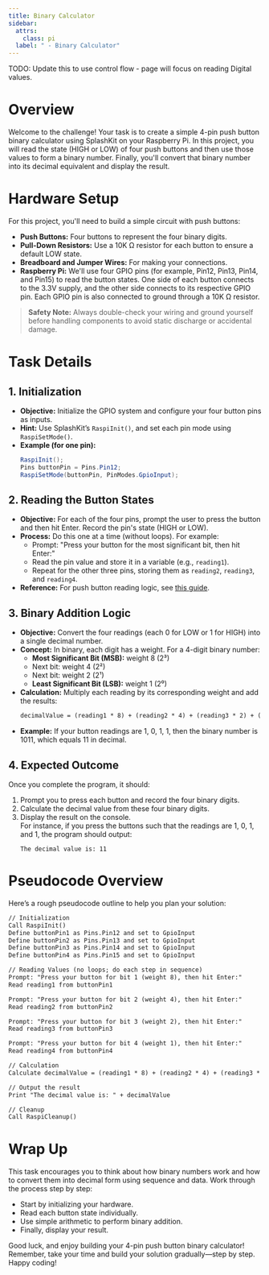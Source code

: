 ```yaml
---
title: Binary Calculator
sidebar:
  attrs:
    class: pi
  label: " - Binary Calculator"
---
```


TODO: Update this to use control flow - page will focus on reading Digital values.


# Overview

Welcome to the challenge! Your task is to create a simple 4-pin push button binary calculator using SplashKit on your Raspberry Pi. In this project, you will read the state (HIGH or LOW) of four push buttons and then use those values to form a binary number. Finally, you'll convert that binary number into its decimal equivalent and display the result.

# Hardware Setup

For this project, you'll need to build a simple circuit with push buttons:

- **Push Buttons:** Four buttons to represent the four binary digits.
- **Pull-Down Resistors:** Use a 10K Ω resistor for each button to ensure a default LOW state.
- **Breadboard and Jumper Wires:** For making your connections.
- **Raspberry Pi:** We'll use four GPIO pins (for example, Pin12, Pin13, Pin14, and Pin15) to read the button states. One side of each button connects to the 3.3V supply, and the other side connects to its respective GPIO pin. Each GPIO pin is also connected to ground through a 10K Ω resistor.

> **Safety Note:** Always double-check your wiring and ground yourself before handling components to avoid static discharge or accidental damage.

# Task Details

## 1. Initialization

- **Objective:** Initialize the GPIO system and configure your four button pins as inputs.
- **Hint:** Use SplashKit’s `RaspiInit()`, and set each pin mode using `RaspiSetMode()`.  
- **Example (for one pin):**
  ```csharp
  RaspiInit();
  Pins buttonPin = Pins.Pin12;
  RaspiSetMode(buttonPin, PinModes.GpioInput);
  ```

## 2. Reading the Button States

- **Objective:** For each of the four pins, prompt the user to press the button and then hit Enter. Record the pin's state (HIGH or LOW).
- **Process:** Do this one at a time (without loops). For example:
  - Prompt: "Press your button for the most significant bit, then hit Enter:"
  - Read the pin value and store it in a variable (e.g., `reading1`).
  - Repeat for the other three pins, storing them as `reading2`, `reading3`, and `reading4`.
- **Reference:** For push button reading logic, see [this guide](/book/part-1-instructions/1-sequence-and-data/0-panorama/8-read-value/).

## 3. Binary Addition Logic

- **Objective:** Convert the four readings (each 0 for LOW or 1 for HIGH) into a single decimal number.
- **Concept:** In binary, each digit has a weight. For a 4-digit binary number:
  - **Most Significant Bit (MSB):** weight 8 (2³)
  - Next bit: weight 4 (2²)
  - Next bit: weight 2 (2¹)
  - **Least Significant Bit (LSB):** weight 1 (2⁰)
- **Calculation:** Multiply each reading by its corresponding weight and add the results:
  ```txt
  decimalValue = (reading1 * 8) + (reading2 * 4) + (reading3 * 2) + (reading4 * 1)
  ```
- **Example:** If your button readings are 1, 0, 1, 1, then the binary number is 1011, which equals 11 in decimal.

## 4. Expected Outcome

Once you complete the program, it should:
1. Prompt you to press each button and record the four binary digits.
2. Calculate the decimal value from these four binary digits.
3. Display the result on the console.  
   For instance, if you press the buttons such that the readings are 1, 0, 1, and 1, the program should output:
   ```
   The decimal value is: 11
   ```

# Pseudocode Overview

Here’s a rough pseudocode outline to help you plan your solution:

```txt
// Initialization
Call RaspiInit()
Define buttonPin1 as Pins.Pin12 and set to GpioInput
Define buttonPin2 as Pins.Pin13 and set to GpioInput
Define buttonPin3 as Pins.Pin14 and set to GpioInput
Define buttonPin4 as Pins.Pin15 and set to GpioInput

// Reading Values (no loops; do each step in sequence)
Prompt: "Press your button for bit 1 (weight 8), then hit Enter:"
Read reading1 from buttonPin1

Prompt: "Press your button for bit 2 (weight 4), then hit Enter:"
Read reading2 from buttonPin2

Prompt: "Press your button for bit 3 (weight 2), then hit Enter:"
Read reading3 from buttonPin3

Prompt: "Press your button for bit 4 (weight 1), then hit Enter:"
Read reading4 from buttonPin4

// Calculation
Calculate decimalValue = (reading1 * 8) + (reading2 * 4) + (reading3 * 2) + (reading4 * 1)

// Output the result
Print "The decimal value is: " + decimalValue

// Cleanup
Call RaspiCleanup()
```

# Wrap Up

This task encourages you to think about how binary numbers work and how to convert them into decimal form using sequence and data. Work through the process step by step:
- Start by initializing your hardware.
- Read each button state individually.
- Use simple arithmetic to perform binary addition.
- Finally, display your result.

Good luck, and enjoy building your 4-pin push button binary calculator! Remember, take your time and build your solution gradually—step by step. Happy coding!